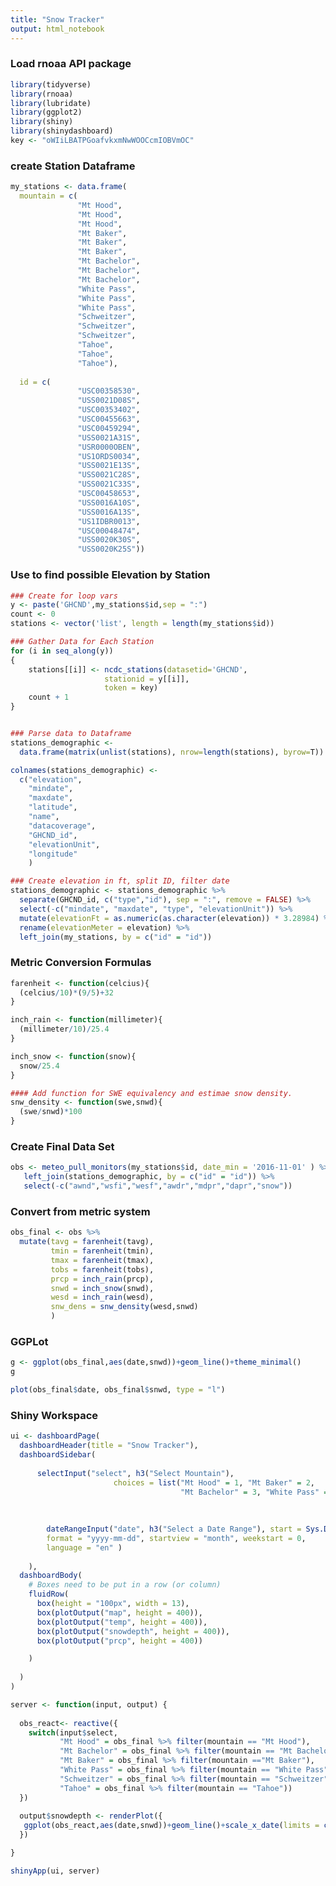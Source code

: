 ```yaml
---
title: "Snow Tracker"
output: html_notebook
---
```


 
### Load rnoaa API package
```r
library(tidyverse)
library(rnoaa)
library(lubridate)
library(ggplot2)
library(shiny)
library(shinydashboard)
key <- "oWIiLBATPGoafvkxmNwWOOCcmIOBVmOC"
```

### create Station Dataframe
```r
my_stations <- data.frame(
  mountain = c(
               "Mt Hood",
               "Mt Hood",
               "Mt Hood", 
               "Mt Baker",
               "Mt Baker",
               "Mt Baker",
               "Mt Bachelor",
               "Mt Bachelor",
               "Mt Bachelor",
               "White Pass",
               "White Pass",
               "White Pass",
               "Schweitzer",
               "Schweitzer",
               "Schweitzer",
               "Tahoe",
               "Tahoe",
               "Tahoe"),
  
  id = c(
               "USC00358530",
               "USS0021D08S",
               "USC00353402",
               "USC00455663",
               "USC00459294",
               "USS0021A31S",
               "USR0000OBEN",
               "US1ORDS0034",
               "USS0021E13S",
               "USS0021C28S",
               "USS0021C33S",
               "USC00458653",
               "USS0016A10S",
               "USS0016A13S",
               "US1IDBR0013",
               "USC00048474",
               "USS0020K30S",
               "USS0020K25S"))
```

### Use to find possible Elevation by Station
```r
### Create for loop vars
y <- paste('GHCND',my_stations$id,sep = ":")
count <- 0
stations <- vector('list', length = length(my_stations$id))

### Gather Data for Each Station
for (i in seq_along(y))
{
    stations[[i]] <- ncdc_stations(datasetid='GHCND', 
                     stationid = y[[i]],
                     token = key)
    count + 1
}


### Parse data to Dataframe
stations_demographic <- 
  data.frame(matrix(unlist(stations), nrow=length(stations), byrow=T))

colnames(stations_demographic) <- 
  c("elevation", 
    "mindate", 
    "maxdate", 
    "latitude", 
    "name", 
    "datacoverage", 
    "GHCND_id", 
    "elevationUnit", 
    "longitude"
    )

### Create elevation in ft, split ID, filter date
stations_demographic <- stations_demographic %>% 
  separate(GHCND_id, c("type","id"), sep = ":", remove = FALSE) %>% 
  select(-c("mindate", "maxdate", "type", "elevationUnit")) %>% 
  mutate(elevationFt = as.numeric(as.character(elevation)) * 3.28984) %>% 
  rename(elevationMeter = elevation) %>% 
  left_join(my_stations, by = c("id" = "id"))

```


### Metric Conversion Formulas
```r
farenheit <- function(celcius){
  (celcius/10)*(9/5)+32
}

inch_rain <- function(millimeter){
  (millimeter/10)/25.4
}

inch_snow <- function(snow){
  snow/25.4
}

#### Add function for SWE equivalency and estimae snow density.
snw_density <- function(swe,snwd){
  (swe/snwd)*100
}


```

### Create Final Data Set
```r

obs <- meteo_pull_monitors(my_stations$id, date_min = '2016-11-01' ) %>% 
   left_join(stations_demographic, by = c("id" = "id")) %>% 
   select(-c("awnd","wsfi","wesf","awdr","mdpr","dapr","snow"))


```

### Convert from metric system
```r

obs_final <- obs %>% 
  mutate(tavg = farenheit(tavg),
         tmin = farenheit(tmin),
         tmax = farenheit(tmax),
         tobs = farenheit(tobs),
         prcp = inch_rain(prcp),
         snwd = inch_snow(snwd),
         wesd = inch_rain(wesd),
         snw_dens = snw_density(wesd,snwd)
         )


```

### GGPLot
```r
g <- ggplot(obs_final,aes(date,snwd))+geom_line()+theme_minimal()
g

plot(obs_final$date, obs_final$snwd, type = "l")
```


### Shiny Workspace

```r
ui <- dashboardPage(
  dashboardHeader(title = "Snow Tracker"),
  dashboardSidebar(
    
      selectInput("select", h3("Select Mountain"), 
                       choices = list("Mt Hood" = 1, "Mt Baker" = 2,
                                      "Mt Bachelor" = 3, "White Pass" = 4, "Schweitzer" = 5, "Tahoe" = 6), selected = 1),
    
    
    
        dateRangeInput("date", h3("Select a Date Range"), start = Sys.Date()-1095, end = Sys.Date(),
        format = "yyyy-mm-dd", startview = "month", weekstart = 0,
        language = "en" )
    
    ),
  dashboardBody(
    # Boxes need to be put in a row (or column)
    fluidRow(
      box(height = "100px", width = 13),
      box(plotOutput("map", height = 400)),
      box(plotOutput("temp", height = 400)),
      box(plotOutput("snowdepth", height = 400)),
      box(plotOutput("prcp", height = 400))

    )
   
  )
)

server <- function(input, output) {
  
  obs_react<- reactive({
    switch(input$select,
           "Mt Hood" = obs_final %>% filter(mountain == "Mt Hood"),
           "Mt Bachelor" = obs_final %>% filter(mountain == "Mt Bachelor"),
           "Mt Baker" = obs_final %>% filter(mountain =="Mt Baker"),
           "White Pass" = obs_final %>% filter(mountain == "White Pass"),
           "Schweitzer" = obs_final %>% filter(mountain == "Schweitzer"),
           "Tahoe" = obs_final %>% filter(mountain == "Tahoe"))
  })
  
  output$snowdepth <- renderPlot({
   ggplot(obs_react,aes(date,snwd))+geom_line()+scale_x_date(limits = c(input$date[1], input$date[2]))
  })

}

shinyApp(ui, server)
```

